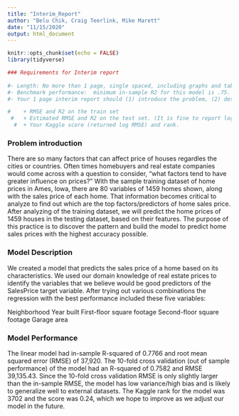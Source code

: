 ```yaml
---
title: "Interim_Report"
author: "Belu Chik, Craig Teerlink, Mike Marett"
date: "11/15/2020"
output: html_document
---
```


```r
knitr::opts_chunk$set(echo = FALSE)
library(tidyverse)
```

```r
### Requirements for Interim report
    
#- Length: No more than 1 page, single spaced, including graphs and tables.
#- Benchmark performance:  minimum in-sample R2 for this model is .75. Please keep experimenting with models until you have #reached that benchmark.
#- Your 1 page interim report should (1) introduce the problem, (2) describe your model, and (3) report model performance, including: 

#    + RMSE and R2 on the train set
 #   + Estimated RMSE and R2 on the test set. (It is fine to report log RMSE.)
  #  + Your Kaggle score (returned log RMSE) and rank.

```
### Problem introduction
There are so many factors that can affect price of houses regardles the cities or countries. Often times homebuyers and real estate companies would come across with a question to consider, "what factors tend to have greater influence on prices?" With the sample training dataset of home prices in Ames, Iowa, there are 80 variables of 1459 homes shown, along with the sales price of each home. That information becomes critical to analyze to find out which are the top factors/predictors of home sales price. After analyzing of the training dataset, we will predict the home prices of 1459 houses in the testing dataset, based on their features. The purpose of this practice is to discover the pattern and build the model to predict home sales prices with the highest accuracy possible. 

### Model Description
We created a model that predicts the sales price of a home based on its characteristics.  We used our domain knowledge of real estate prices to identify the variables that we believe would be good predictors of the SalesPrice target variable. After trying out various combinations the regression with the best performance included these five variables: 

Neighborhood
Year built
First-floor square footage
Second-floor square footage
Garage area

### Model Performance 

The linear model had in-sample R-squared of 0.7766 and root mean squared error (RMSE) of 37,920. The 10-fold cross validation (out of sample performance) of the model had an R-squared of 0.7582 and RMSE 39,135.43. Since the 10-fold cross validation RMSE is only slightly larger than the in-sample RMSE, the model has low variance/high bias and is likely to generalize well to external datasets. The Kaggle rank for the model was 3702 and the score was 0.24, which we hope to improve as we adjust our model in the future. 





